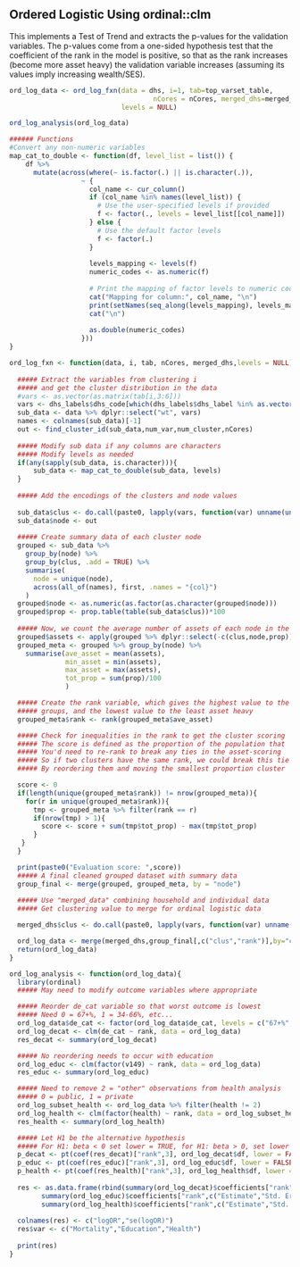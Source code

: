 
\pagebreak

## Ordered Logistic Using ordinal::clm

This implements a Test of Trend and extracts the p-values for the validation variables. The p-values come from a one-sided hypothesis test that the coefficient of the rank in the model is positive, so that as the rank increases (become more asset heavy) the validation variable increases (assuming its values imply increasing wealth/SES).


```r
ord_log_data <- ord_log_fxn(data = dhs, i=1, tab=top_varset_table, 
                                    nCores = nCores, merged_dhs=merged_dhs,
                            levels = NULL)

ord_log_analysis(ord_log_data)
```

```r
###### Functions
#Convert any non-numeric variables
map_cat_to_double <- function(df, level_list = list()) {
    df %>%
      mutate(across(where(~ is.factor(.) || is.character(.)), 
                  ~ {
                    col_name <- cur_column()
                    if (col_name %in% names(level_list)) {
                      # Use the user-specified levels if provided
                      f <- factor(., levels = level_list[[col_name]])
                    } else {
                      # Use the default factor levels
                      f <- factor(.)
                    }
                    
                    levels_mapping <- levels(f)
                    numeric_codes <- as.numeric(f)
                    
                    # Print the mapping of factor levels to numeric codes
                    cat("Mapping for column:", col_name, "\n")
                    print(setNames(seq_along(levels_mapping), levels_mapping))
                    cat("\n")
                    
                    as.double(numeric_codes)
                  }))
}

ord_log_fxn <- function(data, i, tab, nCores, merged_dhs,levels = NULL){
  
  ##### Extract the variables from clustering i
  ##### and get the cluster distribution in the data
  #vars <- as.vector(as.matrix(tab[i,3:6])) 
  vars <- dhs_labels$dhs_code[which(dhs_labels$dhs_label %in% as.vector(as.matrix(tab[i,] %>% dplyr::select(-c("Set","ASW")))))]
  sub_data <- data %>% dplyr::select("wt", vars)
  names <- colnames(sub_data)[-1]
  out <- find_cluster_id(sub_data,num_var,num_cluster,nCores)
  
  ##### Modify sub data if any columns are characters
  ##### Modify levels as needed
  if(any(sapply(sub_data, is.character))){
      sub_data <- map_cat_to_double(sub_data, levels)
  }
  
  ##### Add the encodings of the clusters and node values
  
  sub_data$clus <- do.call(paste0, lapply(vars, function(var) unname(unlist(sub_data[, var]))))
  sub_data$node <- out
  
  ##### Create summary data of each cluster node
  grouped <- sub_data %>%
    group_by(node) %>%
    group_by(clus, .add = TRUE) %>%
    summarise(
      node = unique(node),
      across(all_of(names), first, .names = "{col}")
    )
  grouped$node <- as.numeric(as.factor(as.character(grouped$node)))
  grouped$prop <- prop.table(table(sub_data$clus))*100
  
  ##### Now, we count the average number of assets of each node in the cluster
  grouped$assets <- apply(grouped %>% dplyr::select(-c(clus,node,prop)), MARGIN = 1, sum)
  grouped_meta <- grouped %>% group_by(node) %>% 
    summarise(ave_asset = mean(assets),
              min_asset = min(assets),
              max_asset = max(assets),
              tot_prop = sum(prop)/100
              )

  ##### Create the rank variable, which gives the highest value to the most asset heavy
  ##### groups, and the lowest value to the least asset heavy
  grouped_meta$rank <- rank(grouped_meta$ave_asset)

  ##### Check for inequalities in the rank to get the cluster scoring
  ##### The score is defined as the proportion of the population that 
  ##### You'd need to re-rank to break any ties in the asset-scoring
  ##### So if two clusters have the same rank, we could break this tie
  ##### By reordering them and moving the smallest proportion cluster

  score <- 0
  if(length(unique(grouped_meta$rank)) != nrow(grouped_meta)){
    for(r in unique(grouped_meta$rank)){
      tmp <- grouped_meta %>% filter(rank == r)
      if(nrow(tmp) > 1){
        score <- score + sum(tmp$tot_prop) - max(tmp$tot_prop)
      }
   }
  }

  print(paste0("Evaluation score: ",score))
  ##### A final cleaned grouped dataset with summary data
  group_final <- merge(grouped, grouped_meta, by = "node")
  
  ##### Use "merged_data" combining household and individual data
  ##### Get clustering value to merge for ordinal logistic data

  merged_dhs$clus <- do.call(paste0, lapply(vars, function(var) unname(unlist(merged_dhs[, var]))))

  ord_log_data <- merge(merged_dhs,group_final[,c("clus","rank")],by="clus")
  return(ord_log_data)
}

ord_log_analysis <- function(ord_log_data){
  library(ordinal)
  ##### May need to modify outcome variables where appropriate

  ##### Reorder de_cat variable so that worst outcome is lowest
  ##### Need 0 = 67+%, 1 = 34-66%, etc...
  ord_log_data$de_cat <- factor(ord_log_data$de_cat, levels = c("67+%","34-66%","1-33%","0%"))
  ord_log_decat <- clm(de_cat ~ rank, data = ord_log_data)
  res_decat <- summary(ord_log_decat)

  ##### No reordering needs to occur with education
  ord_log_educ <- clm(factor(v149) ~ rank, data = ord_log_data)
  res_educ <- summary(ord_log_educ)

  ##### Need to remove 2 = "other" observations from health analysis
  ##### 0 = public, 1 = private
  ord_log_subset_health <- ord_log_data %>% filter(health != 2)
  ord_log_health <- clm(factor(health) ~ rank, data = ord_log_subset_health)
  res_health <- summary(ord_log_health)

  ##### Let H1 be the alternative hypothesis
  ##### For H1: beta < 0 set lower = TRUE, for H1: beta > 0, set lower = FALSE
  p_decat <- pt(coef(res_decat)["rank",3], ord_log_decat$df, lower = FALSE)
  p_educ <- pt(coef(res_educ)["rank",3], ord_log_educ$df, lower = FALSE)
  p_health <- pt(coef(res_health)["rank",3], ord_log_health$df, lower = FALSE)
  
  res <- as.data.frame(rbind(summary(ord_log_decat)$coefficients["rank",c("Estimate","Std. Error")] %>% unname(),
        summary(ord_log_educ)$coefficients["rank",c("Estimate","Std. Error")] %>% unname(),
        summary(ord_log_health)$coefficients["rank",c("Estimate","Std. Error")] %>% unname()))
  
  colnames(res) <- c("logOR","se(logOR)")
  res$var <- c("Mortality","Education","Health")
  
  print(res)
}
```
